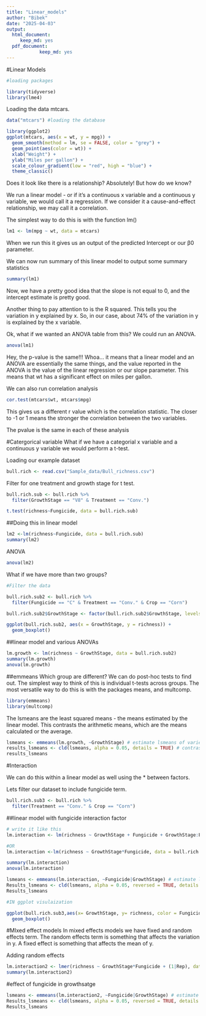 ```yaml
---
title: "Linear_models"
author: "Bibek"
date: "2025-04-03"
output: 
  html_document:
     keep_md: yes
  pdf_document:
            keep_md: yes
---
```

#Linear Models


```r
#loading packages

library(tidyverse)
library(lme4)

```
Loading the data mtcars.
```r
data("mtcars") #loading the database
```



```r
library(ggplot2)
ggplot(mtcars, aes(x = wt, y = mpg)) +
  geom_smooth(method = lm, se = FALSE, color = "grey") +
  geom_point(aes(color = wt)) +
  xlab("Weight") + 
  ylab("Miles per gallon") +
  scale_colour_gradient(low = "red", high = "blue") +
  theme_classic()
```
Does it look like there is a relationship? Absolutely! But how do we know?

We run a linear model - or if it's a continuous x variable and a continuous y variable, we would call it a regression. If we consider it a cause-and-effect relationship, we may call it a correlation.

The simplest way to do this is with the function lm()

```r
lm1 <- lm(mpg ~ wt, data = mtcars)
```

When we run this it gives us an output of the predicted Intercept or our β0 parameter.

We can now run summary of this linear model to output some summary statistics

```r
summary(lm1)
```
Now, we have a pretty good idea that the slope is not equal to 0, and the intercept estimate is pretty good.

Another thing to pay attention to is the R squared. This tells you the variation in y explained by x. So, in our case, about 74% of the variation in y is explained by the x variable.

Ok, what if we wanted an ANOVA table from this? We could run an ANOVA.
```r
anova(lm1)
```
Hey, the p-value is the same!!! Whoa… it means that a linear model and an ANOVA are essentially the same things, and the value reported in the ANOVA is the value of the linear regression or our slope parameter. This means that wt has a significant effect on miles per gallon.


We can also run correlation analysis
```r
cor.test(mtcars$wt, mtcars$mpg)
```

This gives us a different r value which is the correlation statistic. The closer to -1 or 1 means the stronger the correlation between the two variables.

The pvalue is the same in each of these analysis

#Catergorical variable
What if we have a categorial x variable and a continuous y variable we would perform a t-test.

Loading our example dataset
```r
bull.rich <- read.csv("Sample_data/Bull_richness.csv")
```

Filter for one treatment and growth stage for t test.

```r
bull.rich.sub <- bull.rich %>%
  filter(GrowthStage == "V8" & Treatment == "Conv.")

t.test(richness~Fungicide, data = bull.rich.sub)
```


##Doing this in linear model
```r
lm2 <-lm(richness~Fungicide, data = bull.rich.sub)
summary(lm2)
```
ANOVA 
```r
anova(lm2)
```

What if we have more than two groups?

```r
#Filter the data 

bull.rich.sub2 <- bull.rich %>%
  filter(Fungicide == "C" & Treatment == "Conv." & Crop == "Corn")

bull.rich.sub2$GrowthStage <- factor(bull.rich.sub2$GrowthStage, levels = c("V6", "V8", "V15")) # change the factor level

ggplot(bull.rich.sub2, aes(x = GrowthStage, y = richness)) +
  geom_boxplot()
```

##linear model and various ANOVAs
```r
lm.growth <- lm(richness ~ GrowthStage, data = bull.rich.sub2)
summary(lm.growth)
anova(lm.growth)
```

##emmeans
Which group are different?
We can do post-hoc tests to find out. The simplest way to think of this is individual t-tests across groups. The most versatile way to do this is with the packages means, and multcomp.

```r
library(emmeans)
library(multcomp)
```
The lsmeans are the least squared means - the means estimated by the linear model. This contrasts the arithmetic means, which are the means calculated or the average.
```r

lsmeans <- emmeans(lm.growth, ~GrowthStage) # estimate lsmeans of variety within site and year
results_lsmeans <- cld(lsmeans, alpha = 0.05, details = TRUE) # contrast with Tukey ajustment by default. #cld -compact letter display
results_lsmeans

```

#Interaction

We can do this within a linear model as well using the * between factors.

Lets filter our dataset to include fungicide term.
```r
bull.rich.sub3 <- bull.rich %>%
  filter(Treatment == "Conv." & Crop == "Corn")


```
##linear model with fungicide interaction factor
```r
# write it like this
lm.interaction <- lm(richness ~ GrowthStage + Fungicide + GrowthStage:Fungicide, data = bull.rich.sub3)

#OR 
lm.interaction <-lm(richness ~ GrowthStage*Fungicide, data = bull.rich.sub3)

summary(lm.interaction)
anova(lm.interaction)
```


```r
lsmeans <- emmeans(lm.interaction, ~Fungicide|GrowthStage) # estimate lsmeans of variety within siteXyear
Results_lsmeans <- cld(lsmeans, alpha = 0.05, reversed = TRUE, details = TRUE) # contrast with Tukey ajustment
Results_lsmeans

#IN ggplot visulaization

ggplot(bull.rich.sub3,aes(x= GrowthStage, y= richness, color = Fungicide))+
  geom_boxplot()
```

#MIxed effect models
In mixed effects models we have fixed and random effects term. The random effects term is something that affects the variation in y. A fixed effect is something that affects the mean of y.

Adding random effects
```r
lm.interaction2 <- lmer(richness ~ GrowthStage*Fungicide + (1|Rep), data = bull.rich.sub3)
summary(lm.interaction2)
```
#effect of fungicide in growthsatge
```r
lsmeans <- emmeans(lm.interaction2, ~Fungicide|GrowthStage) # estimate lsmeans of variety within siteXyear
Results_lsmeans <- cld(lsmeans, alpha = 0.05, reversed = TRUE, details = TRUE) # contrast with Tukey ajustment
Results_lsmeans
```



